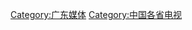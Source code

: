 {{Catnav|頁面分類|各種主題的頁面分類|依中国各省来作的分类|中国各省电视}}
{{Catnav|頁面分類|各種主題的頁面分類|依中国各省来作的分类|中国各省媒体|广东媒体}}
{{Catnav|頁面分類|各種主題的頁面分類|依中国各省来作的分类|中国各省媒体|中国各省电视}}
{{Catnav|頁面分類|...|电视|各國電視|中国电视|中国各省电视}}

[[Category:广东媒体|Category:广东媒体]]
[[Category:中国各省电视|Category:中国各省电视]]